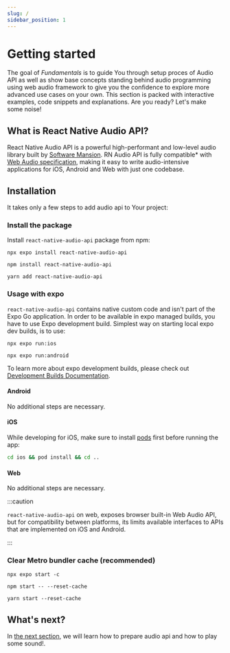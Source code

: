 ```yaml
---
slug: /
sidebar_position: 1
---
```



# Getting started

The goal of _Fundamentals_ is to guide You through setup proces of Audio API as well as show base concepts standing behind audio programming using web audio framework to give you the confidence to explore more advanced use cases on your own. This section is packed with interactive examples, code snippets and explanations. Are you ready? Let's make some noise!

## What is React Native Audio API?

React Native Audio API is a powerful high-performant and low-level audio library built by [Software Mansion](https://swmansion.com/).
RN Audio API is fully compatible\* with [Web Audio specification](https://developer.mozilla.org/en-US/docs/Web/API/Web_Audio_API), making it easy to write audio-intensive applications for iOS, Android and Web with just one codebase.

## Installation

It takes only a few steps to add audio api to Your project:

### Install the package

Install `react-native-audio-api` package from npm:

<Tabs groupId="package-managers">
  <TabItem value="expo" label="EXPO" default>

    npx expo install react-native-audio-api

  </TabItem>
  <TabItem value="npm" label="NPM">

    npm install react-native-audio-api

  </TabItem>
  <TabItem value="yarn" label="YARN">

    yarn add react-native-audio-api

  </TabItem>
</Tabs>

### Usage with expo

`react-native-audio-api` contains native custom code and isn't part of the Expo Go application. In order to be available in expo managed builds, you have to use Expo development build. Simplest way on starting local expo dev builds, is to use:

<Tabs groupId="expoStart">
  <TabItem value="ios" label="iOS" default>

    npx expo run:ios

  </TabItem>
  <TabItem value="android" label="Android">

    npx expo run:android

  </TabItem>
</Tabs>

To learn more about expo development builds, please check out [Development Builds Documentation](https://docs.expo.dev/develop/development-builds/introduction/).

#### Android

No additional steps are necessary.

#### iOS

While developing for iOS, make sure to install [pods](https://cocoapods.org) first before running the app:

```bash
cd ios && pod install && cd ..
```

#### Web

No additional steps are necessary.

:::caution

`react-native-audio-api` on web, exposes browser built-in Web Audio API, but for compatibility between platforms, its limits available interfaces to APIs that are implemented on iOS and Android.

:::

### Clear Metro bundler cache (recommended)

<Tabs groupId="package-managers">
  <TabItem value="expo" label="EXPO" default>

    npx expo start -c

  </TabItem>
  <TabItem value="npm" label="NPM">

    npm start -- --reset-cache

  </TabItem>
  <TabItem value="yarn" label="YARN">

    yarn start --reset-cache

  </TabItem>
</Tabs>

## What's next?

In [the next section](/fundamentals/lets-make-some-noise), we will learn how to prepare audio api and how to play some sound!.
